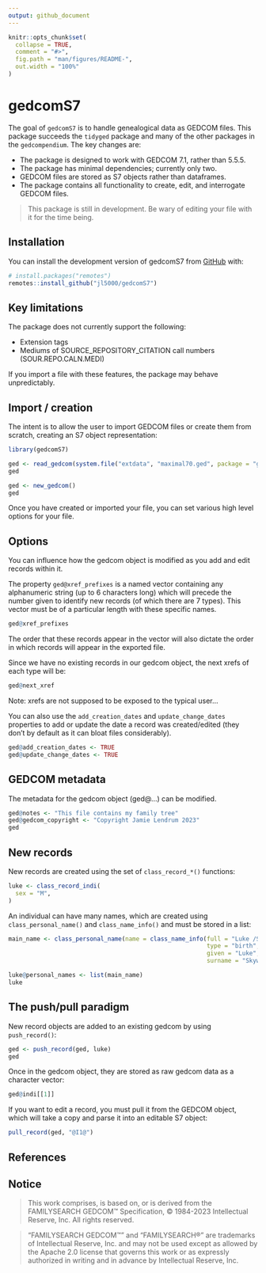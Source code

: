 ```yaml
---
output: github_document
---
```


<!-- README.md is generated from README.Rmd. Please edit that file -->

```r
knitr::opts_chunk$set(
  collapse = TRUE,
  comment = "#>",
  fig.path = "man/figures/README-",
  out.width = "100%"
)
```

# gedcomS7

<!-- badges: start -->
<!-- badges: end -->

The goal of `gedcomS7` is to handle genealogical data as GEDCOM files. This package succeeds the `tidyged` package and many of the other packages in the `gedcompendium`. The key changes are:

* The package is designed to work with GEDCOM 7.1, rather than 5.5.5.
* The package has minimal dependencies; currently only two.
* GEDCOM files are stored as S7 objects rather than dataframes.
* The package contains all functionality to create, edit, and interrogate GEDCOM files.

> This package is still in development. Be wary of editing your file with it for the time being.

## Installation

You can install the development version of gedcomS7 from [GitHub](https://github.com/) with:

``` r
# install.packages("remotes")
remotes::install_github("jl5000/gedcomS7")
```

## Key limitations

The package does not currently support the following:

* Extension tags
* Mediums of SOURCE_REPOSITORY_CITATION call numbers (SOUR.REPO.CALN.MEDI)

If you import a file with these features, the package may behave unpredictably.

## Import / creation

The intent is to allow the user to import GEDCOM files or create them from scratch, creating an S7 object representation:

```r
library(gedcomS7)

ged <- read_gedcom(system.file("extdata", "maximal70.ged", package = "gedcomS7"))
ged

ged <- new_gedcom()
ged
```

Once you have created or imported your file, you can set various high level options for your file. 

## Options

You can influence how the gedcom object is modified as you add and edit records within it. 

The property `ged@xref_prefixes` is a named vector containing any alphanumeric string (up to 6 characters long) which will precede the number given to identify new records (of which there are 7 types). This vector must be of a particular length with these specific names.

```r
ged@xref_prefixes
```

The order that these records appear in the vector will also dictate the order in which records will appear in the exported file.

Since we have no existing records in our gedcom object, the next xrefs of each type will be:

```r
ged@next_xref
```

Note: xrefs are not supposed to be exposed to the typical user...

You can also use the `add_creation_dates` and `update_change_dates` properties to add or update the date a record was created/edited (they don't by default as it can bloat files considerably).

```r
ged@add_creation_dates <- TRUE
ged@update_change_dates <- TRUE
```

## GEDCOM metadata

The metadata for the gedcom object (ged@...) can be modified.

```r
ged@notes <- "This file contains my family tree"
ged@gedcom_copyright <- "Copyright Jamie Lendrum 2023"
ged
```

## New records

New records are created using the set of `class_record_*()` functions:

```r
luke <- class_record_indi(
  sex = "M",
)
```

An individual can have many names, which are created using `class_personal_name()` and `class_name_info()` and must be stored in a list:

```r
main_name <- class_personal_name(name = class_name_info(full = "Luke /Skywalker/",
                                                        type = "birth",
                                                        given = "Luke",
                                                        surname = "Skywalker"))

luke@personal_names <- list(main_name) 
luke
```

## The push/pull paradigm

New record objects are added to an existing gedcom by using `push_record()`:

```r
ged <- push_record(ged, luke)
ged
```

Once in the gedcom object, they are stored as raw gedcom data as a character vector:

```r
ged@indi[[1]]
```

If you want to edit a record, you must pull it from the GEDCOM object, which will take a copy and parse it into an editable S7 object:

```r
pull_record(ged, "@I1@")
```

## References



## Notice

>This work comprises, is based on, or is derived from the FAMILYSEARCH GEDCOM™ Specification, © 1984-2023 Intellectual Reserve, Inc. All rights reserved.

>“FAMILYSEARCH GEDCOM™” and “FAMILYSEARCH®” are trademarks of Intellectual Reserve, Inc. and may not be used except as allowed by the Apache 2.0 license that governs this work or as expressly authorized in writing and in advance by Intellectual Reserve, Inc.

